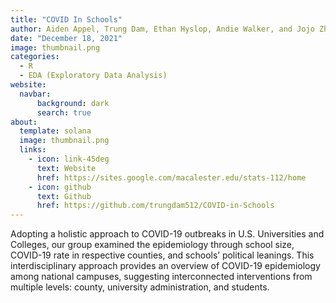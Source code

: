 ```yaml
---
title: "COVID In Schools"
author: Aiden Appel, Trung Dam, Ethan Hyslop, Andie Walker, and Jojo Zhang
date: "December 18, 2021"
image: thumbnail.png
categories:
  - R
  - EDA (Exploratory Data Analysis)
website: 
  navbar:
      background: dark
      search: true
about: 
  template: solana
  image: thumbnail.png
  links: 
    - icon: link-45deg
      text: Website
      href: https://sites.google.com/macalester.edu/stats-112/home
    - icon: github
      text: Github
      href: https://github.com/trungdam512/COVID-in-Schools
---
```


Adopting a holistic approach to COVID-19 outbreaks in U.S. Universities and Colleges, our group examined the epidemiology through school size, COVID-19 rate in respective counties, and schools' political leanings. This interdisciplinary approach provides an overview of COVID-19 epidemiology among national campuses, suggesting interconnected interventions from multiple levels: county, university administration, and students. 